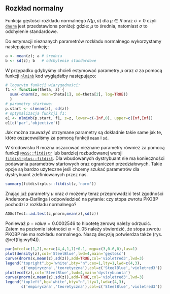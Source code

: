 ## Rozkład normalny {#part_9.3}

Funkcja gęstości rozkładu normalnego $N(\mu,\sigma)$ dla $\mu\in R$ oraz $\sigma>0$ czyli [`dnorm`](https://rdrr.io/r/stats/Normal.html) jest przedstawiona poniżej:
\begin{equation}
f(x)=\frac{1}{\sigma\sqrt(2\pi)}\exp\left(\frac{-(x-\mu)^2}{2\sigma^2}\right)
(\#eq:wz920)
\end{equation}
gdzie: $\mu$ to średnia, natomiast $\sigma$ to odchylenie standardowe.

Do estymacji nieznanych parametrów rozkładu normalnego wykorzystamy następujące funkcję:
```r
a <- mean(z); a # średnia
b <- sd(z); b   # odchylenie standardowe
```
W przypadku gdybyśmy chcieli estymować parametry $\mu$ oraz $\sigma$ za pomocą funkcji [`nlminb`](https://rdrr.io/r/stats/nlminb.html) kod wyglądałby następująco:
```r
# logarytm funkcji wiarygodności:
f1 <- function(theta, z) {
  sum(-dnorm(z, mean=theta[1], sd=theta[2], log=TRUE))
  }
# parametry startowe:
p.start <- c(mean(z), sd(z))
# optymalizacja funkcji f1:
e1 <- nlminb(p.start, f1, z=z, lower=c(-Inf,0), upper=c(Inf,Inf))
e1[c('par','objective')]
```
Jak można zauważyć otrzymane parametry są dokładnie takie same jak te, które
oszacowaliśmy za pomocą funkcji [`mean`](https://rdrr.io/r/base/mean.html) i [`sd`](https://rdrr.io/r/stats/sd.html).

W środowisku R można oszacować nieznane parametry również za pomocą funkcji [`MASS::fitdistr`](https://rdrr.io/cran/MASS/man/fitdistr.html) lub bardziej rozbudowanej wersji [`fitdistrplus::fitdist`](https://rdrr.io/cran/fitdistrplus/man/fitdist.html). Dla wbudowanych dystrybuant nie ma konieczności podawania parametrów startowych oraz ograniczeń przedziałowych. Takie opcje są bardzo użyteczne jeśli chcemy szukać parametrów dla dystrybuant zdefiniowanych przez nas.
```r
summary(fitdistrplus::fitdist(z,'norm'))
```
Znając już parametry $\mu$ oraz $\sigma$ możemy teraz przeprowadzić test zgodności
Andersona-Darlinga i odpowiedzieć na pytanie: czy stopa zwrotu PKOBP pochodzi z rozkładu normalnego?
```r
ADGofTest::ad.test(z,pnorm,mean(z),sd(z))
```
Ponieważ $p-value = 0.0002546$ to hipotetę zerową należy odrzucić. Zatem na
poziomie istotności $\alpha = 0,05$ należy stwierdzić, że stopa zwrotu PKOBP nie ma rozkładu normalnego. Naszą decyzję potwierdza także (rys. \@ref(fig:wy94)).
```r
par(mfcol=c(1,2),mar=c(4,4,1,1)+0.1, mgp=c(3,0.6,0),las=1)
plot(density(z),col='SteelBlue',lwd=4,main='gęstość')
curve(dnorm(x,mean(z),sd(z)),add=TRUE,col='violetred3',lwd=3)
legend("topright",bg='white',bty="n",cex=1,lty=1,lwd=c(4,3),
       c('empiryczna','teoretyczna'),col=c('SteelBlue','violetred3'))
plot(ecdf(z),col='SteelBlue',lwd=4,main='dystrybuanta')
curve(pnorm(x,mean(z),sd(z)),add=TRUE,col='violetred3',lwd=3)
legend("topleft",bg='white',bty="n",lty=1,lwd=c(4,3),
       c('empiryczna','teoretyczna'),col=c('SteelBlue','violetred3'))
```

